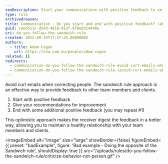 ```yaml
---
seoDescription: Start your communications with positive feedback to set a constructive tone and maintain healthy relationships.
type: rule
archivedreason:
title: Communication - Do you start and end with positive feedback? (aka The 'Sandwich' rule)
guid: ceed511c-d54d-4818-912f-6f8eb314440a
uri: do-you-follow-the-sandwich-rule
created: 2012-09-25T17:57:25.0000000Z
authors:
  - title: Adam Cogan
    url: https://ssw.com.au/people/adam-cogan
related: []
redirects:
  - communication-do-you-follow-the-sandwich-rule-avoid-curt-emails-when-correcting-people
  - communication-do-you-follow-the-sandwich-rule-(avoid-curt-emails-when-correcting-people)
---
```


Avoid curt emails when correcting people. The sandwich rule approach is an effective way to provide feedback to other team members and clients.
1. Start with positive feedback
2. Give your recommendations for improvement
3. End with some additional positive feedback (you may repeat #1)

This optimistic approach makes the receiver digest the feedback in a better way, allowing you to maintain a healthy relationship with your team members and clients.

<imageEmbed
  alt="Image"
  size="large"
  showBorder={false}
  figureEmbed={{
    preset: "badExample",
    figure: 'Bad example - Doing the opposite of the Sandwich rule',
    shouldDisplay: true
  }}
  src="/uploads/rules/do-you-follow-the-sandwich-rule/criticize-behavior-not-person.gif"
/>